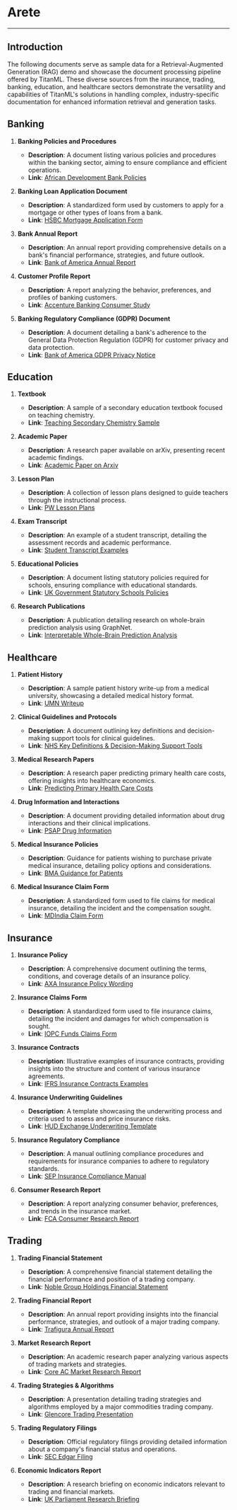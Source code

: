 # Arete

---

## Introduction

The following documents serve as sample data for a Retrieval-Augmented Generation (RAG) demo and showcase the document processing pipeline offered by TitanML. These diverse sources from the insurance, trading, banking, education, and healthcare sectors demonstrate the versatility and capabilities of TitanML's solutions in handling complex, industry-specific documentation for enhanced information retrieval and generation tasks.

## Banking

1. **Banking Policies and Procedures**
   - **Description**: A document listing various policies and procedures within the banking sector, aiming to ensure compliance and efficient operations.
   - **Link**: [African Development Bank Policies](https://www.afdb.org/fileadmin/uploads/afdb/Documents/Compliance-Review/LIST_OF_POLICIES-EN-CRMU.pdf)

2. **Banking Loan Application Document**
   - **Description**: A standardized form used by customers to apply for a mortgage or other types of loans from a bank.
   - **Link**: [HSBC Mortgage Application Form](https://ciiom.hsbc.com/content/dam/hsbc/ciiom/docs/hsbc-mortgage-application-form.pdf)

3. **Bank Annual Report**
   - **Description**: An annual report providing comprehensive details on a bank's financial performance, strategies, and future outlook.
   - **Link**: [Bank of America Annual Report](https://investor.bankofamerica.com/regulatory-and-other-filings/annual-reports/content/0000070858-24-000135/0000070858-24-000135.pdf)

4. **Customer Profile Report**
   - **Description**: A report analyzing the behavior, preferences, and profiles of banking customers.
   - **Link**: [Accenture Banking Consumer Study](https://www.accenture.com/content/dam/accenture/final/industry/banking/document/Accenture-Banking-Consumer-Study.pdf)

5. **Banking Regulatory Compliance (GDPR) Document**
   - **Description**: A document detailing a bank's adherence to the General Data Protection Regulation (GDPR) for customer privacy and data protection.
   - **Link**: [Bank of America GDPR Privacy Notice](https://business.bofa.com/content/dam/boamlimages/documents/articles/ID18_0208/GBAM-GDPR-Privacy-Notice-EMEA.pdf)

## Education

1. **Textbook**
   - **Description**: A sample of a secondary education textbook focused on teaching chemistry.
   - **Link**: [Teaching Secondary Chemistry Sample](https://science-education-research.com/KeithSTaber/Publications_books_files/teachingsecondarychemistrysample.pdf)

2. **Academic Paper**
   - **Description**: A research paper available on arXiv, presenting recent academic findings.
   - **Link**: [Academic Paper on Arxiv](https://arxiv.org/pdf/2310.07177)

3. **Lesson Plan**
   - **Description**: A collection of lesson plans designed to guide teachers through the instructional process.
   - **Link**: [PW Lesson Plans](https://hwb.gov.wales/api/storage/ab1af87c-cc40-4f04-a9df-e948fe3bd4fc/PWLessonPlans.pdf)

4. **Exam Transcript**
   - **Description**: An example of a student transcript, detailing the assessment records and academic performance.
   - **Link**: [Student Transcript Examples](https://www.bath.ac.uk/publications/student-transcript-examples/attachments/Example-of-a-record-of-assessment.pdf)

5. **Educational Policies**
   - **Description**: A document listing statutory policies required for schools, ensuring compliance with educational standards.
   - **Link**: [UK Government Statutory Schools Policies](https://assets.publishing.service.gov.uk/government/uploads/system/uploads/attachment_data/file/357068/statutory_schools_policies_Sept_14_FINAL.pdf)

6. **Research Publications**
   - **Description**: A publication detailing research on whole-brain prediction analysis using GraphNet.
   - **Link**: [Interpretable Whole-Brain Prediction Analysis](https://www.researchgate.net/publication/234088415_Interpretable_Whole-Brain_Prediction_Analysis_with_GraphNet)

## Healthcare

1. **Patient History**
   - **Description**: A sample patient history write-up from a medical university, showcasing a detailed medical history format.
   - **Link**: [UMN Writeup](https://www.med.unc.edu/medclerk/wp-content/uploads/sites/877/2018/10/UMNwriteup.pdf)

2. **Clinical Guidelines and Protocols**
   - **Description**: A document outlining key definitions and decision-making support tools for clinical guidelines.
   - **Link**: [NHS Key Definitions & Decision-Making Support Tools](https://rightdecisions.scot.nhs.uk/m/2672/1-key-definitions-decision-making-support-tools.pdf)

3. **Medical Research Papers**
   - **Description**: A research paper predicting primary health care costs, offering insights into healthcare economics.
   - **Link**: [Predicting Primary Health Care Costs](https://www.york.ac.uk/media/che/documents/papers/researchpapers/CHERP72_predicting_primary_health_care_costs.pdf)

4. **Drug Information and Interactions**
   - **Description**: A document providing detailed information about drug interactions and their clinical implications.
   - **Link**: [PSAP Drug Information](https://www.accp.com/docs/bookstore/psap/p2021b3_sample.pdf)

5. **Medical Insurance Policies**
   - **Description**: Guidance for patients wishing to purchase private medical insurance, detailing policy options and considerations.
   - **Link**: [BMA Guidance for Patients](https://www.bma.org.uk/media/1831/bma-guidance-for-patients-wishing-to-buy-private-medical-insurance-sept-19.pdf)

6. **Medical Insurance Claim Form**
   - **Description**: A standardized form used to file claims for medical insurance, detailing the incident and the compensation sought.
   - **Link**: [MDIndia Claim Form](https://iob.in/upload/CEDocuments/MDIndia_Claim_Form.pdf)

## Insurance

1. **Insurance Policy**
   - **Description**: A comprehensive document outlining the terms, conditions, and coverage details of an insurance policy.
   - **Link**: [AXA Insurance Policy Wording](http://www.axainsurance.com/home/policy-wording/policywording_153.pdf)

2. **Insurance Claims Form**
   - **Description**: A standardized form used to file insurance claims, detailing the incident and damages for which compensation is sought.
   - **Link**: [IOPC Funds Claims Form](https://iopcfunds.org/wp-content/uploads/2022/02/IOPC_Claims_Form_e.pdf)

3. **Insurance Contracts**
   - **Description**: Illustrative examples of insurance contracts, providing insights into the structure and content of various insurance agreements.
   - **Link**: [IFRS Insurance Contracts Examples](https://www.ifrs.org/content/dam/ifrs/project/insurance-contracts/revised-exposure-draft/published-documents/ed-revised-insurance-contracts-illustrative-examples.pdf)

4. **Insurance Underwriting Guidelines**
   - **Description**: A template showcasing the underwriting process and criteria used to assess and price insurance risks.
   - **Link**: [HUD Exchange Underwriting Template](https://files.hudexchange.info/resources/documents/MFRUnderwritingTemplate-Example.pdf)

5. **Insurance Regulatory Compliance**
   - **Description**: A manual outlining compliance procedures and requirements for insurance companies to adhere to regulatory standards.
   - **Link**: [SEP Insurance Compliance Manual](https://www.sep-insurance.co.uk/wp-content/uploads/SEP-Compliance-Manual.pdf)

6. **Consumer Research Report**
   - **Description**: A report analyzing consumer behavior, preferences, and trends in the insurance market.
   - **Link**: [FCA Consumer Research Report](https://www.fca.org.uk/publication/research/tr14-08-consumer-research.pdf)

## Trading

1. **Trading Financial Statement**
   - **Description**: A comprehensive financial statement detailing the financial performance and position of a trading company.
   - **Link**: [Noble Group Holdings Financial Statement](https://www.noblegroupholdings.com/wp-content/uploads/2022/11/NGHL-2021-AFS-final-fully-signed.pdf)

2. **Trading Financial Report**
   - **Description**: An annual report providing insights into the financial performance, strategies, and outlook of a major trading company.
   - **Link**: [Trafigura Annual Report](https://www.trafigura.com/media/yyihgcyh/2023-trafigura-2023-annual-report.pdf)

3. **Market Research Report**
   - **Description**: An academic research paper analyzing various aspects of trading markets and strategies.
   - **Link**: [Core AC Market Research Report](https://core.ac.uk/download/33616132.pdf)

4. **Trading Strategies & Algorithms**
   - **Description**: A presentation detailing trading strategies and algorithms employed by a major commodities trading company.
   - **Link**: [Glencore Trading Presentation](https://www.glencore.com/.rest/api/v1/documents/e4d7b2682e04316824eb74ccdf7fad43/201111030800-Glencore-presentation.pdf)

5. **Trading Regulatory Filings**
   - **Description**: Official regulatory filings providing detailed information about a company's financial status and operations.
   - **Link**: [SEC Edgar Filing](https://www.sec.gov/Archives/edgar/data/886982/000095017024085907/bskel344_prelim.htm)

6. **Economic Indicators Report**
   - **Description**: A research briefing on economic indicators relevant to trading and financial markets.
   - **Link**: [UK Parliament Research Briefing](https://researchbriefings.files.parliament.uk/documents/CBP-9040/CBP-9040.pdf)
